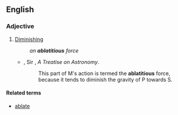 ==English==

===Adjective===
{{en-adj}}

# {{lb|en|obsolete}} [[diminishing|Diminishing]]
#: ''an '''ablatitious''' force''
#* {{rfdate|en}}, Sir {{w|John Herschel}}, ''A Treatise on Astronomy''.
#*: This part of M's action is termed the '''ablatitious''' force, because it tends to diminish the gravity of P towards S.

====Related terms====
* [[ablate]]
